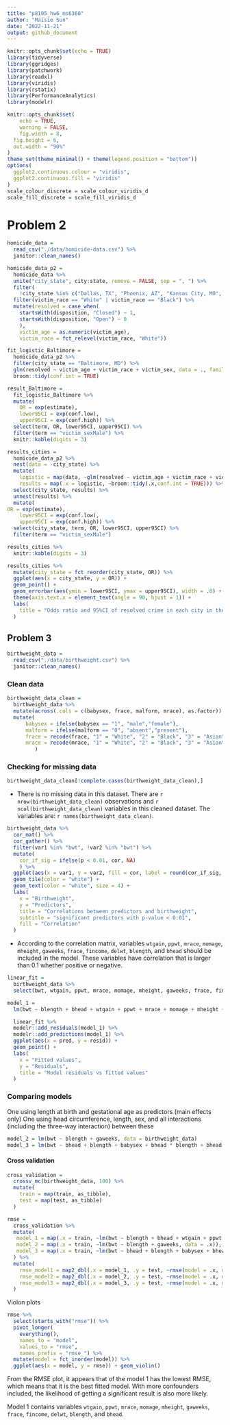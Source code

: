 ```yaml
---
title: "p8105_hw6_ms6360"
author: "Maisie Sun"
date: "2022-11-21"
output: github_document
---
```


```r
knitr::opts_chunk$set(echo = TRUE)
library(tidyverse)
library(ggridges)
library(patchwork)
library(readxl)
library(viridis)
library(rstatix)
library(PerformanceAnalytics)
library(modelr)

knitr::opts_chunk$set(
	echo = TRUE,
	warning = FALSE,
	fig.width = 8, 
  fig.height = 6,
  out.width = "90%"
)
theme_set(theme_minimal() + theme(legend.position = "bottom"))
options(
  ggplot2.continuous.colour = "viridis",
  ggplot2.continuous.fill = "viridis"
)
scale_colour_discrete = scale_colour_viridis_d
scale_fill_discrete = scale_fill_viridis_d
```

# Problem 2

```r
homicide_data = 
  read_csv("./data/homicide-data.csv") %>%
  janitor::clean_names()
```

```r
homicide_data_p2 = 
  homicide_data %>%
  unite("city_state", city:state, remove = FALSE, sep = ", ") %>%
  filter(
    !city_state %in% c("Dallas, TX", "Phoenix, AZ", "Kansas City, MO", "Tulsa, AL")) %>%
  filter(victim_race == "White" | victim_race == "Black") %>%
  mutate(resolved = case_when(
    startsWith(disposition, "Closed") ~ 1,
    startsWith(disposition, "Open") ~ 0
    ),
    victim_age = as.numeric(victim_age),
    victim_race = fct_relevel(victim_race, "White"))

```

```r
fit_logistic_Baltimore = 
  homicide_data_p2 %>% 
  filter(city_state == "Baltimore, MD") %>%
  glm(resolved ~ victim_age + victim_race + victim_sex, data = ., family = binomial()) %>%
  broom::tidy(conf.int = TRUE)

```

```r
result_Baltimore = 
  fit_logistic_Baltimore %>%
  mutate(
    OR = exp(estimate),
    lower95CI = exp(conf.low),
    upper95CI = exp(conf.high)) %>%
  select(term, OR, lower95CI, upper95CI) %>%
  filter(term == "victim_sexMale") %>%
  knitr::kable(digits = 3)
```

```r
results_cities = 
  homicide_data_p2 %>%
  nest(data = -city_state) %>% 
  mutate(
    logistic = map(data, ~glm(resolved ~ victim_age + victim_race + victim_sex, data = ., family = binomial())),
    results = map(.x = logistic, ~broom::tidy(.x,conf.int = TRUE))) %>% 
  select(city_state, results) %>% 
  unnest(results) %>% 
  mutate(
OR = exp(estimate),
    lower95CI = exp(conf.low),
    upper95CI = exp(conf.high)) %>%
  select(city_state, term, OR, lower95CI, upper95CI) %>%
  filter(term == "victim_sexMale")

results_cities %>% 
  knitr::kable(digits = 3)

```

```r
results_cities %>% 
  mutate(city_state = fct_reorder(city_state, OR)) %>% 
  ggplot(aes(x = city_state, y = OR)) + 
  geom_point() + 
  geom_errorbar(aes(ymin = lower95CI, ymax = upper95CI), width = .8) +
  theme(axis.text.x = element_text(angle = 90, hjust = 1)) +
  labs(
    title = "Odds ratio and 95%CI of resolved crime in each city in the US"
  )

```

## Problem 3

```r
birthweight_data = 
  read_csv("./data/birthweight.csv") %>%
  janitor::clean_names()
```

### Clean data

```r
birthweight_data_clean = 
  birthweight_data %>%
  mutate(across(.cols = c(babysex, frace, malform, mrace), as.factor)) %>%
  mutate(
      babysex = ifelse(babysex == "1", "male","female"),
      malform = ifelse(malform == "0", "absent","present"),
      frace = recode(frace, "1" = "White", "2" = "Black", "3" = "Asian", "4" = "Puerto Rican", "8" = "Other", "9" = "Unknown"),
      mrace = recode(mrace, "1" = "White", "2" = "Black", "3" = "Asian", "4" = "Puerto Rican", "8" = "Other")
         )
```

### Checking for missing data
```r
birthweight_data_clean[!complete.cases(birthweight_data_clean),]  
```

* There is no missing data in this dataset. There are `r nrow(birthweight_data_clean)` observations and `r ncol(birthweight_data_clean)` variables in this cleaned dataset. The variables are: `r names(birthweight_data_clean)`.

```r
birthweight_data %>% 
  cor_mat() %>%
  cor_gather() %>%
  filter(var1 %in% "bwt", !var2 %in% "bwt") %>%
  mutate(
    cor_if_sig = ifelse(p < 0.01, cor, NA)
    ) %>% 
  ggplot(aes(x = var1, y = var2, fill = cor, label = round(cor_if_sig, 2))) + 
  geom_tile(color = "white") +   
  geom_text(color = "white", size = 4) + 
  labs(
    x = "Birthweight", 
    y = "Predictors",
    title = "Correlations between predictors and birthweight",
    subtitle = "significant predictors with p-value < 0.01",
    fill = "Correlation"
  )
```

* According to the correlation matrix, variables `wtgain`, `ppwt`, `mrace`, `momage`, `mheight`, `gaweeks`, `frace`, `fincome`, `delwt`, `blength`, and `bhead` should be included in the model. These variables have correlation that is larger than 0.1 whether positive or negative.

```r
linear_fit = 
  birthweight_data %>%
  select(bwt, wtgain, ppwt, mrace, momage, mheight, gaweeks, frace, fincome, delwt, blength, bhead)

model_1 = 
  lm(bwt ~ blength + bhead + wtgain + ppwt + mrace + momage + mheight + gaweeks + frace + fincome + delwt, data = linear_fit)

```

```r
  linear_fit %>% 
  modelr::add_residuals(model_1) %>%
  modelr::add_predictions(model_1) %>%
  ggplot(aes(x = pred, y = resid)) +
  geom_point() +
  labs(
    x = "Fitted values",
    y = "Residuals",
    title = "Model residuals vs fitted values"
  )
```

### Comparing models

One using length at birth and gestational age as predictors (main effects only)
One using head circumference, length, sex, and all interactions (including the three-way interaction) between these

```r
model_2 = lm(bwt ~ blength + gaweeks, data = birthweight_data)
model_3 = lm(bwt ~ bhead + blength + babysex + bhead * blength + bhead * babysex + blength * babysex + bhead * blength * babysex, data = birthweight_data)
```

#### Cross validation

```r
cross_validation = 
  crossv_mc(birthweight_data, 100) %>% 
  mutate(
    train = map(train, as_tibble),
    test = map(test, as_tibble)
  )

rmse = 
  cross_validation %>% 
  mutate(
   model_1 = map(.x = train, ~lm(bwt ~ blength + bhead + wtgain + ppwt + mrace + momage + mheight + gaweeks + frace + fincome + delwt, data = .x)),
   model_2 = map(.x = train, ~lm(bwt ~ blength + gaweeks, data = .x)),
   model_3 = map(.x = train, ~lm(bwt ~ bhead + blength + babysex + bhead * blength + bhead * babysex + blength * babysex + bhead * blength * babysex, data = .x))
  ) %>% 
  mutate(
    rmse_model1 = map2_dbl(.x = model_1, .y = test, ~rmse(model = .x, data = .y)),
    rmse_model2 = map2_dbl(.x = model_2, .y = test, ~rmse(model = .x, data = .y)),
    rmse_model3 = map2_dbl(.x = model_3, .y = test, ~rmse(model = .x, data = .y))
  )
```

Violon plots

```r
rmse %>% 
  select(starts_with("rmse")) %>% 
  pivot_longer(
    everything(),
    names_to = "model", 
    values_to = "rmse",
    names_prefix = "rmse_") %>% 
  mutate(model = fct_inorder(model)) %>% 
  ggplot(aes(x = model, y = rmse)) + geom_violin()
```

From the RMSE plot, it appears that of the model 1 has the lowest RMSE, which means that it is the best fitted model. With more confounders included, the likelihood of getting a significant result is also more likely.

Model 1 contains variables `wtgain`, `ppwt`, `mrace`, `momage`, `mheight`, `gaweeks`, `frace`, `fincome`, `delwt`, `blength`, and `bhead`. 
